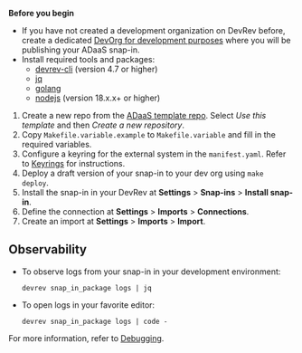 **Before you begin**

- If you have not created a development organization on DevRev before, create a dedicated
  [DevOrg for development purposes](https://app.devrev.ai/) where you will be publishing your ADaaS snap-in.
- Install required tools and packages:
  - [devrev-cli](https://developer.devrev.ai/snapin-development/references/cli-install) (version 4.7 or higher)
  - [jq](https://stedolan.github.io/jq)
  - [golang](https://go.dev/doc/install)
  - [nodejs](https://nodejs.org/en/download/package-manager) (version 18.x.x+ or higher)

1. Create a new repo from the [ADaaS template repo](https://github.com/devrev/adaas-template). Select _Use this template_ and
   then _Create a new repository_.
1. Copy `Makefile.variable.example` to `Makefile.variable` and fill in the required variables.
1. Configure a keyring for the external system in the `manifest.yaml`.
   Refer to [Keyrings](/snapin-development/references/keyrings) for instructions.
1. Deploy a draft version of your snap-in to your dev org using `make deploy`.
1. Install the snap-in in your DevRev at **Settings** > **Snap-ins** > **Install snap-in**.
1. Define the connection at **Settings** > **Imports** > **Connections**.
1. Create an import at **Settings** > **Imports** > **Import**.

## Observability

- To observe logs from your snap-in in your development environment:
   ```
   devrev snap_in_package logs | jq
   ```
- To open logs in your favorite editor:
  ```
  devrev snap_in_package logs | code -
  ```

For more information, refer to [Debugging](/snapin-development/debugging).

